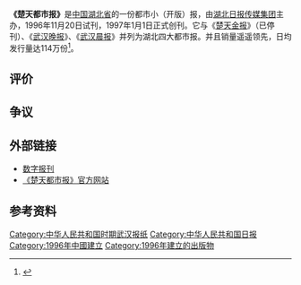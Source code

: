 {{Missing information|历史沿革、风评}}
{{Infobox Newspaper
| name                = 楚天都市报<br/><small>Chutian Metropolis Daily <small>
| image               = [[file:chutiandushibao.gif|file:chutiandushibao.gif]]
| caption             = 楚天都市报报头
| type                = [[都市报|都市报]]
| format              = [[小报|小报]]
| owners              = [[湖北日报|湖北日报]]传媒集团
| publisher           = [[湖北日报|湖北日报]]传媒集团
| editor              = 楚天都市报编辑部
| chiefeditor         = 张勤耘
| assoceditor         =
| staff               =
| foundation          = 1997年1月1日
| ceased publication  = 
| political           =
| language            = [[汉语|汉语]]
| price               = [[人民币|¥]]1元
| headquarters        = [[湖北省|湖北省]][[武汉市|武汉市]][[武昌区|武昌区]][[东湖路|东湖路]]181号楚天传媒大厦
| circulation         = 114万份
| ISSN                =
| CN                  = 42-0035
| website             = [http://ctdsb.cnhubei.com 数字报刊]
}}
'''《楚天都市报》'''是[[中国|中国]][[湖北省|湖北省]]的一份都市小（开版）报，由[[湖北日报传媒集团|湖北日报传媒集团]]主办，1996年11月20日试刊，1997年1月1日正式创刊。它与《[[楚天金报|楚天金报]]》（已停刊）、《[[武汉晚报|武汉晚报]]》、《[[武汉晨报|武汉晨报]]》并列为湖北四大都市报。并且销量遥遥领先，日均发行量达114万份<ref name=fxl>{{cite news|url=https://www.jzwcom.com/jzw/e1/1176.html|title=中国报纸发行量排行榜|publisher=记者网|date=|accessdate=2018-05-28|archive-date=2018-06-12|archive-url=https://web.archive.org/web/20180612141658/https://www.jzwcom.com/jzw/e1/1176.html|dead-url=no}}</ref>。

==评价==
{{fact|与它的竞争对手一样，《楚天都市报》也有一定的庸俗化、商业化、娱乐化倾向。尽管如此，他的改革依然可以说是成功的，当然读者对他的评论褒贬不一。}}

==争议==

{{main|豫花面粉遭部分湖北媒体虚假报道事件}}

==外部链接==
* [http://ctdsb.cnhubei.com 数字报刊] {{Wayback|url=http://ctdsb.cnhubei.com/ |date=20070716132219 }}
* [https://web.archive.org/web/20061205103333/http://cnhubei.com/ 《楚天都市报》官方网站]

== 参考资料 ==
{{reflist}}

[[Category:中华人民共和国时期武汉报纸|Category:中华人民共和国时期武汉报纸]]
[[Category:中华人民共和国日报|Category:中华人民共和国日报]]
[[Category:1996年中國建立|Category:1996年中國建立]]
[[Category:1996年建立的出版物|Category:1996年建立的出版物]]